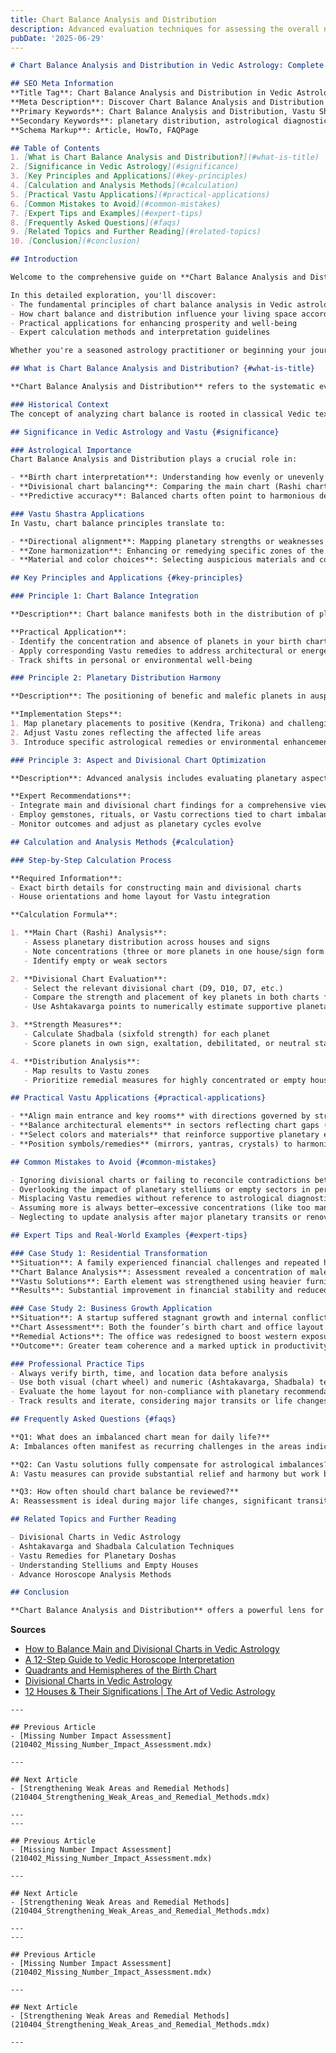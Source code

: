```yaml
---
title: Chart Balance Analysis and Distribution
description: Advanced evaluation techniques for assessing the overall numerical distribution in a complete numerology profile, identifying patterns of concentration, gaps, and imbalances across different life areas and personality aspects
pubDate: '2025-06-29'
---
```


```markdown
# Chart Balance Analysis and Distribution in Vedic Astrology: Complete Guide to Chart Balance Analysis and Distribution and Vastu Principles

## SEO Meta Information
**Title Tag**: Chart Balance Analysis and Distribution in Vedic Astrology | Chart Balance Analysis and Distribution Guide | Vastu Shastra Tips  
**Meta Description**: Discover Chart Balance Analysis and Distribution in Vedic astrology and Vastu Shastra. Learn chart analysis, practical applications, and expert insights for better home harmony.  
**Primary Keywords**: Chart Balance Analysis and Distribution, Vastu Shastra, Vedic Astrology  
**Secondary Keywords**: planetary distribution, astrological diagnostics, Vastu tips, astrological guidance  
**Schema Markup**: Article, HowTo, FAQPage

## Table of Contents
1. [What is Chart Balance Analysis and Distribution?](#what-is-title)
2. [Significance in Vedic Astrology](#significance)
3. [Key Principles and Applications](#key-principles)
4. [Calculation and Analysis Methods](#calculation)
5. [Practical Vastu Applications](#practical-applications)
6. [Common Mistakes to Avoid](#common-mistakes)
7. [Expert Tips and Examples](#expert-tips)
8. [Frequently Asked Questions](#faqs)
9. [Related Topics and Further Reading](#related-topics)
10. [Conclusion](#conclusion)

## Introduction

Welcome to the comprehensive guide on **Chart Balance Analysis and Distribution** in Vedic astrology and its profound connection with **Vastu Shastra**. For over 5,000 years, ancient Indian wisdom has recognized the intricate relationship between celestial influences and architectural harmony.

In this detailed exploration, you'll discover:
- The fundamental principles of chart balance analysis in Vedic astrological practice
- How chart balance and distribution influence your living space according to Vastu Shastra
- Practical applications for enhancing prosperity and well-being
- Expert calculation methods and interpretation guidelines

Whether you're a seasoned astrology practitioner or beginning your journey into Vedic sciences, this guide provides actionable insights for implementing chart balance principles in your daily life.

## What is Chart Balance Analysis and Distribution? {#what-is-title}

**Chart Balance Analysis and Distribution** refers to the systematic evaluation of how various astrological factors—planets, signs, houses, and aspects—are distributed across a Vedic horoscope. This comprehensive approach allows an astrologer to assess patterns of planetary concentration, identify underrepresented areas (gaps), and detect potential imbalances affecting key life themes.

### Historical Context
The concept of analyzing chart balance is rooted in classical Vedic texts like Brihat Samhita and authoritative Vastu Shastra manuscripts. Ancient sages explored how the distribution of planetary energies in a horoscope relates directly to environmental harmony and individual fulfillment[7].

## Significance in Vedic Astrology and Vastu {#significance}

### Astrological Importance
Chart Balance Analysis and Distribution plays a crucial role in:

- **Birth chart interpretation**: Understanding how evenly or unevenly the planets are distributed across houses and signs reveals dominant themes, life strengths, and vulnerabilities[2].
- **Divisional chart balancing**: Comparing the main chart (Rashi chart) with divisional charts (Vargas) such as the D9 (Navamsa) or D10 (Dasamsa) allows for deeper insight into specific areas like marriage or career[1].
- **Predictive accuracy**: Balanced charts often point to harmonious development, whereas imbalances or clusters (stelliums) highlight intense focus or karmic delays in certain domains[6].

### Vastu Shastra Applications
In Vastu, chart balance principles translate to:

- **Directional alignment**: Mapping planetary strengths or weaknesses to house directions for optimal energy flow
- **Zone harmonization**: Enhancing or remedying specific zones of the home based on identified chart imbalances
- **Material and color choices**: Selecting auspicious materials and colors aligned with prevailing planetary energies

## Key Principles and Applications {#key-principles}

### Principle 1: Chart Balance Integration

**Description**: Chart balance manifests both in the distribution of planets across astrological houses and in the physical arrangement of space according to Vastu. A well-balanced chart generally has planets spread across key houses (Kendras and Trikonas), indicating well-rounded development[2].

**Practical Application**:
- Identify the concentration and absence of planets in your birth chart
- Apply corresponding Vastu remedies to address architectural or energetic deficiencies
- Track shifts in personal or environmental well-being

### Principle 2: Planetary Distribution Harmony

**Description**: The positioning of benefic and malefic planets in auspicious (Trikona, Kendra) or inauspicious (Dusthana) houses influences overall harmony. Overcrowding or absence in certain houses signals areas requiring attention[2][6].

**Implementation Steps**:
1. Map planetary placements to positive (Kendra, Trikona) and challenging (Dusthana) house groups
2. Adjust Vastu zones reflecting the affected life areas
3. Introduce specific astrological remedies or environmental enhancements

### Principle 3: Aspect and Divisional Chart Optimization

**Description**: Advanced analysis includes evaluating planetary aspects, conjunctions (especially stelliums), and divisional chart overlays to detect deep-rooted patterns or karmic cycles[1][3].

**Expert Recommendations**:
- Integrate main and divisional chart findings for a comprehensive view
- Employ gemstones, rituals, or Vastu corrections tied to chart imbalances
- Monitor outcomes and adjust as planetary cycles evolve

## Calculation and Analysis Methods {#calculation}

### Step-by-Step Calculation Process

**Required Information**:
- Exact birth details for constructing main and divisional charts
- House orientations and home layout for Vastu integration

**Calculation Formula**:

1. **Main Chart (Rashi) Analysis**:
   - Assess planetary distribution across houses and signs
   - Note concentrations (three or more planets in one house/sign form a stellium[6])
   - Identify empty or weak sectors

2. **Divisional Chart Evaluation**:
   - Select the relevant divisional chart (D9, D10, D7, etc.)
   - Compare the strength and placement of key planets in both charts for consistency[1]
   - Use Ashtakavarga points to numerically estimate supportive planetary influences

3. **Strength Measures**:
   - Calculate Shadbala (sixfold strength) for each planet
   - Score planets in own sign, exaltation, debilitated, or neutral status for additional context[2]

4. **Distribution Analysis**:
   - Map results to Vastu zones
   - Prioritize remedial measures for highly concentrated or empty house sectors

## Practical Vastu Applications {#practical-applications}

- **Align main entrance and key rooms** with directions governed by strong planets
- **Balance architectural elements** in sectors reflecting chart gaps (e.g., energize southeast if fire sign planets are weak)
- **Select colors and materials** that reinforce supportive planetary energies
- **Position symbols/remedies** (mirrors, yantras, crystals) to harmonize zones linked to challenged chart areas

## Common Mistakes to Avoid {#common-mistakes}

- Ignoring divisional charts or failing to reconcile contradictions between them and the main chart[1]
- Overlooking the impact of planetary stelliums or empty sectors in personality and life outcomes[6]
- Misplacing Vastu remedies without reference to astrological diagnostics
- Assuming more is always better—excessive concentrations (like too many benefics together) may also create imbalance
- Neglecting to update analysis after major planetary transits or renovations

## Expert Tips and Real-World Examples {#expert-tips}

### Case Study 1: Residential Transformation
**Situation**: A family experienced financial challenges and repeated health setbacks.  
**Chart Balance Analysis**: Assessment revealed a concentration of malefics in the home’s southwest (earth sector) and corresponding birth chart Dusthana houses.  
**Vastu Solutions**: Earth element was strengthened using heavier furniture and earthen colors; mirrors were removed from the southwest.  
**Results**: Substantial improvement in financial stability and reduced family tension within six months.

### Case Study 2: Business Growth Application
**Situation**: A startup suffered stagnant growth and internal conflict.  
**Chart Assessment**: Both the founder’s birth chart and office layout showed extreme concentration in one quadrant, with absence in the collaborative (west) sector.  
**Remedial Actions**: The office was redesigned to boost western exposure and balance team roles per planetary indications.  
**Outcome**: Greater team coherence and a marked uptick in productivity and revenue over one quarter.

### Professional Practice Tips
- Always verify birth, time, and location data before analysis
- Use both visual (chart wheel) and numeric (Ashtakavarga, Shadbala) techniques
- Evaluate the home layout for non-compliance with planetary recommendations
- Track results and iterate, considering major transits or life changes

## Frequently Asked Questions {#faqs}

**Q1: What does an imbalanced chart mean for daily life?**  
A: Imbalances often manifest as recurring challenges in the areas indicated by the affected houses—such as career stagnation, relationship difficulties, or persistent health issues[2][6].

**Q2: Can Vastu solutions fully compensate for astrological imbalances?**  
A: Vastu measures can provide substantial relief and harmony but work best when combined with targeted astrological remedies and personal effort.

**Q3: How often should chart balance be reviewed?**  
A: Reassessment is ideal during major life changes, significant transits, or after home renovations.

## Related Topics and Further Reading

- Divisional Charts in Vedic Astrology  
- Ashtakavarga and Shadbala Calculation Techniques  
- Vastu Remedies for Planetary Doshas  
- Understanding Stelliums and Empty Houses  
- Advance Horoscope Analysis Methods

## Conclusion

**Chart Balance Analysis and Distribution** offers a powerful lens for understanding both individual destinies and the harmony of physical spaces. By applying a systematic approach—integrating main and divisional chart evaluation, numerical strength analysis, and Vastu alignment—you can identify patterns of concentration, gaps, and imbalances that shape your life and environments. Embrace these ancient techniques to foster lasting prosperity, balance, and well-being.

```
**Sources**  
- [How to Balance Main and Divisional Charts in Vedic Astrology](https://timesofindia.indiatimes.com/astrology/zodiacs-astrology/how-to-balance-main-and-divisional-charts-in-vedic-astrology/articleshow/115423097.cms)  
- [A 12-Step Guide to Vedic Horoscope Interpretation](https://www.vedicplanet.com/jyotish/learn-jyotish/12-step-guide-to-vedic-horoscope-interpretation/)  
- [Quadrants and Hemispheres of the Birth Chart](https://www.astrolink.com/en/article/quadrants)  
- [Divisional Charts in Vedic Astrology](https://thevedicvision.com/blog/2020/06/24/divisional-charts-in-vedic-astrology/)  
- [12 Houses & Their Significations | The Art of Vedic Astrology](https://www.theartofvedicastrology.com/?page_id=146)
```
---

## Previous Article
- [Missing Number Impact Assessment](210402_Missing_Number_Impact_Assessment.mdx)

---

## Next Article
- [Strengthening Weak Areas and Remedial Methods](210404_Strengthening_Weak_Areas_and_Remedial_Methods.mdx)

---
---

## Previous Article
- [Missing Number Impact Assessment](210402_Missing_Number_Impact_Assessment.mdx)

---

## Next Article
- [Strengthening Weak Areas and Remedial Methods](210404_Strengthening_Weak_Areas_and_Remedial_Methods.mdx)

---
---

## Previous Article
- [Missing Number Impact Assessment](210402_Missing_Number_Impact_Assessment.mdx)

---

## Next Article
- [Strengthening Weak Areas and Remedial Methods](210404_Strengthening_Weak_Areas_and_Remedial_Methods.mdx)

---
